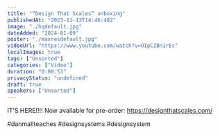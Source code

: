 ```yaml
---
title: "“Design That Scales” unboxing"
publishedAt: "2023-11-13T14:46:48Z"
image: "./hqdefault.jpg"
dateAdded: "2024-01-09"
poster: "./maxresdefault.jpg"
videoUrl: "https://www.youtube.com/watch?v=OIpCZBn1rEc"
localImages: true
tags: ["Unsorted"]
categories: ["Video"]
duration: "0:00:53"
privacyStatus: "undefined"
draft: true
speakers: ["Unsorted"]
---
```

IT’S HERE!!!! Now available for pre-order: https://designthatscales.com/

#danmallteaches #designsystems #designsystem
